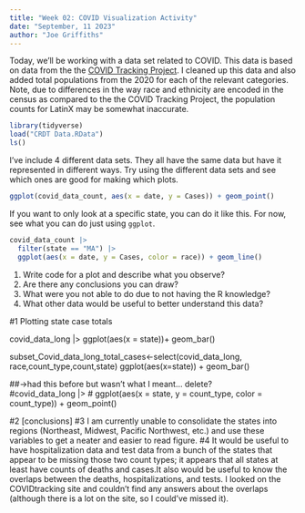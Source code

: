 ```yaml
---
title: "Week 02: COVID Visualization Activity"
date: "September, 11 2023"
author: "Joe Griffiths"
---
```


Today, we'll be working with a data set related to COVID.
This data is based on data from the the [COVID Tracking Project](https://covidtracking.com/).
I cleaned up this data and also added total populations from the 2020 for each of the relevant categories.
Note, due to differences in the way race and ethnicity are encoded in the census as compared to the the COVID Tracking Project, the population counts for LatinX may be somewhat inaccurate.

```r
library(tidyverse)
load("CRDT Data.RData")
ls()
```

I've include 4 different data sets.
They all have the same data but have it represented in different ways.
Try using the different data sets and see which ones are good for making which plots.


```r
ggplot(covid_data_count, aes(x = date, y = Cases)) + geom_point()
```



If you want to only look at a specific state, you can do it like this.
For now, see what you can do just using `ggplot`.

```r
covid_data_count |> 
  filter(state == "MA") |> 
  ggplot(aes(x = date, y = Cases, color = race)) + geom_line()
```

1. Write code for a plot and describe what you observe?
2. Are there any conclusions you can draw?
3. What were you not able to do due to not having the R knowledge?
4. What other data would be useful to better understand this data?

#1 Plotting state case totals

covid_data_long |> 
  ggplot(aes(x = state))+ geom_bar()
  
subset_Covid_data_long_total_cases<-select(covid_data_long, race,count_type,count,state)
ggplot(aes(x=state)) + geom_bar()

##->had this before but wasn't what I meant... delete?    
#covid_data_long |> 
#   ggplot(aes(x = state, y = count_type, color = count_type)) + geom_point()

#2 [conclusions]
#3 I am currently unable to consolidate the states into regions (Northeast, Midwest, Pacific Northwest, etc.) and use these variables to get a neater and easier to read figure.
#4 It would be useful to have hospitalization data and test data from a bunch of the states that appear to be missing those two count types; it appears that all states at least have counts of deaths and cases.It also would be useful to know the overlaps between the deaths, hospitalizations, and tests. I looked on the COVIDtracking site and couldn't find any answers about the overlaps (although there is a lot on the site, so I could've missed it).